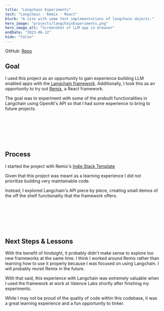 ```yaml
---
title: "Langchain Experiments"
tech: "Langchain · Remix · React"
blurb: "A site with some test implementations of langchain objects."
hero_image: "projects/langchainExperiments.png"
hero_image_alt: "Screenshot of LLM app in browser"
endDate: "2023-06-12"
hide: "false"
---
```


GitHub: [Repo](https://github.com/Cormac-C/langchain-experiments)

## Goal

I used this project as an opportunity to gain experience building LLM enabled apps with the [Langchain framework](https://js.langchain.com/docs/get_started/introduction). Additionally, I took this as an opportunity to try out [Remix](https://remix.run/), a React framework.

The goal was to experiment with some of the prebuilt functionalities in Langchain using OpenAI's API so that I had some experience to bring to future projects.

<br />
<br />
<br />
<br />
<br />

## Process

I started the project with Remix's [Indie Stack Template](https://github.com/remix-run/indie-stack)

Given that this project was meant as a learning experience I did not prioritize building very maintainable code.

Instead, I explored Langchain's API piece by piece, creating small demos of the off the shelf functionality that the framework offers.

<br />
<br />
<br />
<br />
<br />

## Next Steps & Lessons

With the benefit of hindsight, it probably didn't make sense to explore too new frameworks at the same time. I think I worked around Remix rather than learning how to use it properly because I was focused on using Langchain. I will probably revisit Remix in the future.

With that said, this experience with Langchain was extremely valuable when I used the framework at work at Valence Labs shortly after finishing my experiments.

While I may not be proud of the quality of code within this codebase, it was a great learning experience and a fun opportunity to tinker.

<br />
<br />
<br />
<br />
<br />
